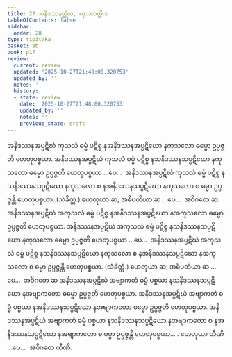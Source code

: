 ```yaml
---
title: 27 သနိဒဿနတ္တိက, ကုသလတ္တိက
tableOfContents: false
sidebar:
  order: 28
type: tipitaka
basket: ab
book: p17
review:
  current: review
  updated: '2025-10-27T21:48:00.320753'
  updated_by: ''
  notes: ''
  history:
  - state: review
    date: '2025-10-27T21:48:00.320753'
    updated_by: ''
    notes: ''
    previous_state: draft
---
```



<ReviewStatus review={frontmatter.review} showDetails={true} />

<HypothesisAnnotation frontmatter={frontmatter} />

<DynamicBreadcrumb />

<Division number="44" book="p17" e="ch" v="40" p="302">

<Paragraph number="123" book="p17">
အနိဒဿနအပ္ပဋိဃံ ကုသလံ ဓမ္မံ ပဋိစ္စ နအနိဒဿနအပ္ပဋိဃော နကုသလော ဓမ္မော ဥပ္ပဇ္ဇတိ ဟေတုပစ္စယာ. အနိဒဿနအပ္ပဋိဃံ ကုသလံ ဓမ္မံ ပဋိစ္စ နသနိဒဿနသပ္ပဋိဃော နကုသလော ဓမ္မော ဥပ္ပဇ္ဇတိ ဟေတုပစ္စယာ …ပေ…  အနိဒဿနအပ္ပဋိဃံ ကုသလံ ဓမ္မံ ပဋိစ္စ နသနိဒဿနသပ္ပဋိဃော နကုသလော စ နအနိဒဿနသပ္ပဋိဃော နကုသလော စ ဓမ္မာ ဥပ္ပဇ္ဇန္တိ ဟေတုပစ္စယာ. (သံခိတ္တံ.) ဟေတုယာ ဆ, အဓိပတိယာ ဆ …ပေ…  အဝိဂတေ ဆ.
</Paragraph>

<Paragraph number="124" book="p17">
အနိဒဿနအပ္ပဋိဃံ အကုသလံ ဓမ္မံ ပဋိစ္စ နအနိဒဿနအပ္ပဋိဃော နအကုသလော ဓမ္မော ဥပ္ပဇ္ဇတိ ဟေတုပစ္စယာ. အနိဒဿနအပ္ပဋိဃံ အကုသလံ ဓမ္မံ ပဋိစ္စ နသနိဒဿနသပ္ပဋိဃော နကုသလော ဓမ္မော ဥပ္ပဇ္ဇတိ ဟေတုပစ္စယာ …ပေ…  အနိဒဿနအပ္ပဋိဃံ အကုသလံ ဓမ္မံ ပဋိစ္စ နသနိဒဿနသပ္ပဋိဃော နကုသလော စ နအနိဒဿနသပ္ပဋိဃော နအကုသလော စ ဓမ္မာ ဥပ္ပဇ္ဇန္တိ ဟေတုပစ္စယာ. (သံခိတ္တံ.) ဟေတုယာ ဆ, အဓိပတိယာ ဆ …ပေ…  အဝိဂတေ ဆ
</Paragraph>

<Paragraph number="125" book="p17">
အနိဒဿနအပ္ပဋိဃံ အဗျာကတံ ဓမ္မံ ပစ္စယာ နသနိဒဿနသပ္ပဋိဃော နအဗျာကတော ဓမ္မော ဥပ္ပဇ္ဇတိ ဟေတုပစ္စယာ. အနိဒဿနအပ္ပဋိဃံ အဗျာကတံ ဓမ္မံ ပစ္စယာ နအနိဒဿနသပ္ပဋိဃော နအဗျာကတော ဓမ္မော ဥပ္ပဇ္ဇတိ ဟေတုပစ္စယာ. အနိဒဿနအပ္ပဋိဃံ အဗျာကတံ ဓမ္မံ ပစ္စယာ နသနိဒဿနသပ္ပဋိဃော နအဗျာကတော စ နအနိဒဿနသပ္ပဋိဃော နအဗျာကတော စ ဓမ္မာ ဥပ္ပဇ္ဇန္တိ ဟေတုပစ္စယာ… . ဟေတုယာ တီဏိ …ပေ…  အဝိဂတေ တီဏိ.
</Paragraph>
</Division>